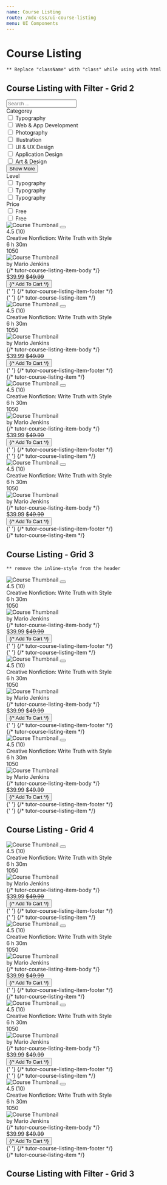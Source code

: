 ```yaml
---
name: Course Listing
route: /mdx-css/ui-course-listing
menu: UI Components
---
```



# Course Listing

`** Replace "className" with "class" while using with html` <br />

## Course Listing with Filter - Grid 2

<Playground>
	<div class="tutor-course-listing-filter tutor-filter-course-grid-2 tutor-filter-course-grid-3">
		<div class="tutor-course-filter">
			<div class="tutor-course-filter-widget">
				<div class="filter-widget-search">
					<div class="tutor-input-group tutor-form-control-has-icon tutor-from-control">
						<span class="ttr-search-filled tutor-input-group-icon color-black-50"></span>
						<input type="search" class="tutor-form-control " placeholder="Search ..." />
					</div>
				</div>
				<div class="filter-widget-input-wrapper tutor-mt-26">
					<div class="filter-widget-input has-show-more">
						<div class="filter-widget-title text-regular-h6 color-text-primary tutor-mb-26">Categorey</div>
						<div class="filter-widget-checkboxes">
							<div class="tutor-form-check tutor-mb-18">
								<input
									type="checkbox"
									id="filter-categorey-1"
									class="tutor-form-check-input"
									name="filter-categorey-1"
								/>
								<label for="filter-categorey-1">Typography</label>
							</div>
							<div class="tutor-form-check tutor-mb-18">
								<input
									type="checkbox"
									id="filter-categorey-2"
									class="tutor-form-check-input"
									name="filter-categorey-2"
								/>
								<label for="filter-categorey-2">Web & App Development</label>
							</div>
							<div class="tutor-form-check tutor-mb-18">
								<input
									type="checkbox"
									id="filter-categorey-3"
									class="tutor-form-check-input"
									name="filter-categorey-3"
								/>
								<label for="filter-categorey-3">Photography</label>
							</div>
							<div class="tutor-form-check tutor-mb-18">
								<input
									type="checkbox"
									id="filter-categorey-4"
									class="tutor-form-check-input"
									name="filter-categorey-4"
								/>
								<label for="filter-categorey-4">Illustration</label>
							</div>
							<div class="tutor-form-check tutor-mb-18">
								<input
									type="checkbox"
									id="filter-categorey-5"
									class="tutor-form-check-input"
									name="filter-categorey-5"
								/>
								<label for="filter-categorey-5">UI & UX Design</label>
							</div>
							<div class="tutor-form-check tutor-mb-18">
								<input
									type="checkbox"
									id="filter-categorey-6"
									class="tutor-form-check-input"
									name="filter-categorey-6"
								/>
								<label for="filter-categorey-6">Application Design</label>
							</div>
							<div class="tutor-form-check tutor-mb-18">
								<input
									type="checkbox"
									id="filter-categorey-7"
									class="tutor-form-check-input"
									name="filter-categorey-7"
								/>
								<label for="filter-categorey-7">Art & Design</label>
							</div>
						</div>
						<button className="tutor-show-more-btn tutor-btn tutor-btn-icon tutor-btn-disable-outline tutor-btn-ghost tutor-no-hover tutor-btn-md">
							<span className="btn-icon ttr-plus-filled color-design-brand"></span>
							<span className="color-text-subsued">Show More</span>
						</button>
					</div>
					<div class="filter-widget-input">
						<div class="filter-widget-title text-regular-h6 color-text-primary tutor-mb-26">Level</div>
						<div class="filter-widget-checkboxes">
							<div class="tutor-form-check tutor-mb-18">
								<input type="checkbox" id="filter-level-1" class="tutor-form-check-input" name="filter-level-1" />
								<label for="filter-level-1">Typography</label>
							</div>
							<div class="tutor-form-check tutor-mb-18">
								<input type="checkbox" id="filter-level-2" class="tutor-form-check-input" name="filter-level-2" />
								<label for="filter-level-2">Typography</label>
							</div>
							<div class="tutor-form-check tutor-mb-18">
								<input type="checkbox" id="filter-level-3" class="tutor-form-check-input" name="filter-level-3" />
								<label for="filter-level-3">Typography</label>
							</div>
						</div>
					</div>
					<div class="filter-widget-input">
						<div class="filter-widget-title text-regular-h6 color-text-primary tutor-mb-26">Price</div>
						<div class="filter-widget-checkboxes">
							<div class="tutor-form-check tutor-mb-18">
								<input type="checkbox" id="filter-price-1" class="tutor-form-check-input" name="filter-price-1" />
								<label for="filter-price-1">Free</label>
							</div>
							<div class="tutor-form-check tutor-mb-18">
								<input type="checkbox" id="filter-price-2" class="tutor-form-check-input" name="filter-price-2" />
								<label for="filter-price-2">Free</label>
							</div>
						</div>
					</div>
				</div>
			</div>
		</div>
		<div class="tutor-course-listing tutor-course-listing-grid-2- tutor-course-listing-grid-3">
			<div class="tutor-course-listing-item tutor-course-listing-item-sm">
				<div class="tutor-course-listing-item-head tutor-bs-d-flex">
					<img
						src="https://preview.tutorlms.com/marketplace/wp-content/uploads/sites/6/2019/05/course-thumb-17.jpg"
						alt="Course Thumbnail"
					/>
					<button className="save-bookmark-btn bookmark-is-filled tutor-bs-d-flex tutor-bs-align-items-center tutor-bs-justify-content-center">
						<span className="ttr-fav-full-filled"></span>
					</button>
				</div>
				<div class="tutor-course-listing-item-body tutor-px-20 tutor-pt-18 tutor-pb-15">
					<div class="list-item-rating tutor-bs-d-flex">
						<div className="tutor-ratings tutor-is-sm">
							<div className="tutor-rating-stars">
								<span className="ttr-star-full-filled"></span>
								<span className="ttr-star-full-filled"></span>
								<span className="ttr-star-full-filled"></span>
								<span className="ttr-star-half-filled"></span>
								<span className="ttr-star-line-filled"></span>
							</div>
							<div className="tutor-rating-text color-text-subsued text-medium-small">4.5 (10)</div>
						</div>
					</div>
					<div class="list-item-title text-medium-h6 color-text-primary">
						Creative Nonfiction: Write Truth with Style
					</div>
					<div class="list-item-meta text-medium-small color-text-primary tutor-bs-d-flex tutor-mt-10">
						<div class="tutor-bs-d-flex tutor-bs-align-items-center">
							<span class="meta-icon ttr-clock-filled color-text-hints"></span>
							<span>6 h 30m</span>
						</div>
						<div class="tutor-bs-d-flex tutor-bs-align-items-center">
							<span class="meta-icon ttr-user-filled color-text-hints"></span>
							<span>1050</span>
						</div>
					</div>
					<div class="list-item-author tutor-bs-d-flex tutor-bs-align-items-center tutor-mt-18">
						<div class="tutor-avatar">
							<img src="https://i.imgur.com/CckCKYQ.jpeg" alt="Course Thumbnail" />
						</div>
						<div className="color-text-subsued text-regular-caption">
							by <span className="text-medium-caption color-text-primary">Mario Jenkins </span>
						</div>
					</div>
				</div> {/* tutor-course-listing-item-body */}
				<div class="tutor-course-listing-item-footer has-border tutor-py-10 tutor-px-20">
					<div class="tutor-bs-d-flex tutor-bs-align-items-center tutor-bs-justify-content-between">
						<div class="list-item-price tutor-bs-d-flex tutor-bs-align-items-center">
							<span class="price text-bold-h6 color-text-primary">$39.99</span>
							<span class="discount text-regular-caption color-text-hints">
								<del>$49.99</del>
							</span>
						</div>
						<div class="list-item-button">
							<button className="tutor-btn tutor-btn-icon tutor-btn-disable-outline tutor-btn-ghost tutor-no-hover tutor-btn-md">
								<span className="btn-icon ttr-cart-line-filled"></span>
								{/* <span>Add To Cart</span> */}
							</button>
						</div>
					</div>
				</div>{' '}
				{/* tutor-course-listing-item-footer */}
			</div>{' '}
			{/* tutor-course-listing-item */}
			<div class="tutor-course-listing-item tutor-course-listing-item-sm">
				<div class="tutor-course-listing-item-head tutor-bs-d-flex">
					<img
						src="https://preview.tutorlms.com/marketplace/wp-content/uploads/sites/6/2019/05/course-thumb-17.jpg"
						alt="Course Thumbnail"
					/>
					<button className="save-bookmark-btn bookmark-is-filled tutor-bs-d-flex tutor-bs-align-items-center tutor-bs-justify-content-center">
						<span className="ttr-fav-full-filled"></span>
					</button>
				</div>
				<div class="tutor-course-listing-item-body tutor-px-20 tutor-pt-18 tutor-pb-15">
					<div class="list-item-rating tutor-bs-d-flex">
						<div className="tutor-ratings tutor-is-sm">
							<div className="tutor-rating-stars">
								<span className="ttr-star-full-filled"></span>
								<span className="ttr-star-full-filled"></span>
								<span className="ttr-star-full-filled"></span>
								<span className="ttr-star-half-filled"></span>
								<span className="ttr-star-line-filled"></span>
							</div>
							<div className="tutor-rating-text color-text-subsued text-medium-small">4.5 (10)</div>
						</div>
					</div>
					<div class="list-item-title text-medium-h6 color-text-primary">
						Creative Nonfiction: Write Truth with Style
					</div>
					<div class="list-item-meta text-medium-small color-text-primary tutor-bs-d-flex tutor-mt-10">
						<div class="tutor-bs-d-flex tutor-bs-align-items-center">
							<span class="meta-icon ttr-clock-filled color-text-hints"></span>
							<span>6 h 30m</span>
						</div>
						<div class="tutor-bs-d-flex tutor-bs-align-items-center">
							<span class="meta-icon ttr-user-filled color-text-hints"></span>
							<span>1050</span>
						</div>
					</div>
					<div class="list-item-author tutor-bs-d-flex tutor-bs-align-items-center tutor-mt-18">
						<div class="tutor-avatar">
							<img src="https://i.imgur.com/CckCKYQ.jpeg" alt="Course Thumbnail" />
						</div>
						<div className="color-text-subsued text-regular-caption">
							by <span className="text-medium-caption color-text-primary">Mario Jenkins </span>
						</div>
					</div>
				</div> {/* tutor-course-listing-item-body */}
				<div class="tutor-course-listing-item-footer has-border tutor-py-10 tutor-px-20">
					<div class="tutor-bs-d-flex tutor-bs-align-items-center tutor-bs-justify-content-between">
						<div class="list-item-price tutor-bs-d-flex tutor-bs-align-items-center">
							<span class="price text-bold-h6 color-text-primary">$39.99</span>
							<span class="discount text-regular-caption color-text-hints">
								<del>$49.99</del>
							</span>
						</div>
						<div class="list-item-button">
							<button className="tutor-btn tutor-btn-icon tutor-btn-disable-outline tutor-btn-ghost tutor-no-hover tutor-btn-md">
								<span className="btn-icon ttr-cart-line-filled"></span>
								{/* <span>Add To Cart</span> */}
							</button>
						</div>
					</div>
				</div>{' '}
				{/* tutor-course-listing-item-footer */}
			</div> {/* tutor-course-listing-item */}
			<div class="tutor-course-listing-item tutor-course-listing-item-sm">
				<div class="tutor-course-listing-item-head tutor-bs-d-flex">
					<img
						src="https://preview.tutorlms.com/marketplace/wp-content/uploads/sites/6/2019/05/course-thumb-17.jpg"
						alt="Course Thumbnail"
					/>
					<button className="save-bookmark-btn bookmark-is-filled tutor-bs-d-flex tutor-bs-align-items-center tutor-bs-justify-content-center">
						<span className="ttr-fav-full-filled"></span>
					</button>
				</div>
				<div class="tutor-course-listing-item-body tutor-px-20 tutor-pt-18 tutor-pb-15">
					<div class="list-item-rating tutor-bs-d-flex">
						<div className="tutor-ratings tutor-is-sm">
							<div className="tutor-rating-stars">
								<span className="ttr-star-full-filled"></span>
								<span className="ttr-star-full-filled"></span>
								<span className="ttr-star-full-filled"></span>
								<span className="ttr-star-half-filled"></span>
								<span className="ttr-star-line-filled"></span>
							</div>
							<div className="tutor-rating-text color-text-subsued text-medium-small">4.5 (10)</div>
						</div>
					</div>
					<div class="list-item-title text-medium-h6 color-text-primary">
						Creative Nonfiction: Write Truth with Style
					</div>
					<div class="list-item-meta text-medium-small color-text-primary tutor-bs-d-flex tutor-mt-10">
						<div class="tutor-bs-d-flex tutor-bs-align-items-center">
							<span class="meta-icon ttr-clock-filled color-text-hints"></span>
							<span>6 h 30m</span>
						</div>
						<div class="tutor-bs-d-flex tutor-bs-align-items-center">
							<span class="meta-icon ttr-user-filled color-text-hints"></span>
							<span>1050</span>
						</div>
					</div>
					<div class="list-item-author tutor-bs-d-flex tutor-bs-align-items-center tutor-mt-18">
						<div class="tutor-avatar">
							<img src="https://i.imgur.com/CckCKYQ.jpeg" alt="Course Thumbnail" />
						</div>
						<div className="color-text-subsued text-regular-caption">
							by <span className="text-medium-caption color-text-primary">Mario Jenkins </span>
						</div>
					</div>
				</div> {/* tutor-course-listing-item-body */}
				<div class="tutor-course-listing-item-footer has-border tutor-py-10 tutor-px-20">
					<div class="tutor-bs-d-flex tutor-bs-align-items-center tutor-bs-justify-content-between">
						<div class="list-item-price tutor-bs-d-flex tutor-bs-align-items-center">
							<span class="price text-bold-h6 color-text-primary">$39.99</span>
							<span class="discount text-regular-caption color-text-hints">
								<del>$49.99</del>
							</span>
						</div>
						<div class="list-item-button">
							<button className="tutor-btn tutor-btn-icon tutor-btn-disable-outline tutor-btn-ghost tutor-no-hover tutor-btn-md">
								<span className="btn-icon ttr-cart-line-filled"></span>
								{/* <span>Add To Cart</span> */}
							</button>
						</div>
					</div>
				</div>{' '}
				{/* tutor-course-listing-item-footer */}
			</div>{' '}
			{/* tutor-course-listing-item */}
			<div class="tutor-course-listing-item tutor-course-listing-item-sm">
				<div class="tutor-course-listing-item-head tutor-bs-d-flex">
					<img
						src="https://preview.tutorlms.com/marketplace/wp-content/uploads/sites/6/2019/05/course-thumb-17.jpg"
						alt="Course Thumbnail"
					/>
					<button className="save-bookmark-btn bookmark-is-filled tutor-bs-d-flex tutor-bs-align-items-center tutor-bs-justify-content-center">
						<span className="ttr-fav-full-filled"></span>
					</button>
				</div>
				<div class="tutor-course-listing-item-body tutor-px-20 tutor-pt-18 tutor-pb-15">
					<div class="list-item-rating tutor-bs-d-flex">
						<div className="tutor-ratings tutor-is-sm">
							<div className="tutor-rating-stars">
								<span className="ttr-star-full-filled"></span>
								<span className="ttr-star-full-filled"></span>
								<span className="ttr-star-full-filled"></span>
								<span className="ttr-star-half-filled"></span>
								<span className="ttr-star-line-filled"></span>
							</div>
							<div className="tutor-rating-text color-text-subsued text-medium-small">4.5 (10)</div>
						</div>
					</div>
					<div class="list-item-title text-medium-h6 color-text-primary">
						Creative Nonfiction: Write Truth with Style
					</div>
					<div class="list-item-meta text-medium-small color-text-primary tutor-bs-d-flex tutor-mt-10">
						<div class="tutor-bs-d-flex tutor-bs-align-items-center">
							<span class="meta-icon ttr-clock-filled color-text-hints"></span>
							<span>6 h 30m</span>
						</div>
						<div class="tutor-bs-d-flex tutor-bs-align-items-center">
							<span class="meta-icon ttr-user-filled color-text-hints"></span>
							<span>1050</span>
						</div>
					</div>
					<div class="list-item-author tutor-bs-d-flex tutor-bs-align-items-center tutor-mt-18">
						<div class="tutor-avatar">
							<img src="https://i.imgur.com/CckCKYQ.jpeg" alt="Course Thumbnail" />
						</div>
						<div className="color-text-subsued text-regular-caption">
							by <span className="text-medium-caption color-text-primary">Mario Jenkins </span>
						</div>
					</div>
				</div> {/* tutor-course-listing-item-body */}
				<div class="tutor-course-listing-item-footer has-border tutor-py-10 tutor-px-20">
					<div class="tutor-bs-d-flex tutor-bs-align-items-center tutor-bs-justify-content-between">
						<div class="list-item-price tutor-bs-d-flex tutor-bs-align-items-center">
							<span class="price text-bold-h6 color-text-primary">$39.99</span>
							<span class="discount text-regular-caption color-text-hints">
								<del>$49.99</del>
							</span>
						</div>
						<div class="list-item-button">
							<button className="tutor-btn tutor-btn-icon tutor-btn-disable-outline tutor-btn-ghost tutor-no-hover tutor-btn-md">
								<span className="btn-icon ttr-cart-line-filled"></span>
								{/* <span>Add To Cart</span> */}
							</button>
						</div>
					</div>
				</div>{' '}
				{/* tutor-course-listing-item-footer */}
			</div> {/* tutor-course-listing-item */}
		</div>
	</div>
</Playground>

## Course Listing - Grid 3

`** remove the inline-style from the header`

<Playground>
	<div class="tutor-course-listing tutor-course-listing-grid-3 tutor-course-listing-filter-grid-2 tutor-course-listing-filter-grid-3">
		<div class="tutor-course-listing-item tutor-course-listing-item-sm">
			<div class="tutor-course-listing-item-head tutor-bs-d-flex">
				<img
					src="https://preview.tutorlms.com/marketplace/wp-content/uploads/sites/6/2019/05/course-thumb-17.jpg"
					alt="Course Thumbnail"
				/>
				<button className="save-bookmark-btn bookmark-is-filled tutor-bs-d-flex tutor-bs-align-items-center tutor-bs-justify-content-center">
					<span className="ttr-fav-full-filled"></span>
				</button>
			</div>
			<div class="tutor-course-listing-item-body tutor-px-20 tutor-pt-18 tutor-pb-15">
				<div class="list-item-rating tutor-bs-d-flex">
					<div className="tutor-ratings tutor-is-sm">
						<div className="tutor-rating-stars">
							<span className="ttr-star-full-filled"></span>
							<span className="ttr-star-full-filled"></span>
							<span className="ttr-star-full-filled"></span>
							<span className="ttr-star-half-filled"></span>
							<span className="ttr-star-line-filled"></span>
						</div>
						<div className="tutor-rating-text color-text-subsued text-medium-small">4.5 (10)</div>
					</div>
				</div>
				<div class="list-item-title text-medium-h6 color-text-primary">Creative Nonfiction: Write Truth with Style</div>
				<div class="list-item-meta text-medium-small color-text-primary tutor-bs-d-flex tutor-mt-10">
					<div class="tutor-bs-d-flex tutor-bs-align-items-center">
						<span class="meta-icon ttr-clock-filled color-text-hints"></span>
						<span>6 h 30m</span>
					</div>
					<div class="tutor-bs-d-flex tutor-bs-align-items-center">
						<span class="meta-icon ttr-user-filled color-text-hints"></span>
						<span>1050</span>
					</div>
				</div>
				<div class="list-item-author tutor-bs-d-flex tutor-bs-align-items-center tutor-mt-18">
					<div class="tutor-avatar">
						<img src="https://i.imgur.com/CckCKYQ.jpeg" alt="Course Thumbnail" />
					</div>
					<div className="color-text-subsued text-regular-caption">
						by <span className="text-medium-caption color-text-primary">Mario Jenkins </span>
					</div>
				</div>
			</div> {/* tutor-course-listing-item-body */}
			<div class="tutor-course-listing-item-footer has-border tutor-py-10 tutor-px-20">
				<div class="tutor-bs-d-flex tutor-bs-align-items-center tutor-bs-justify-content-between">
					<div class="list-item-price tutor-bs-d-flex tutor-bs-align-items-center">
						<span class="price text-bold-h6 color-text-primary">$39.99</span>
						<span class="discount text-regular-caption color-text-hints">
							<del>$49.99</del>
						</span>
					</div>
					<div class="list-item-button">
						<button className="tutor-btn tutor-btn-icon tutor-btn-disable-outline tutor-btn-ghost tutor-no-hover tutor-btn-md">
							<span className="btn-icon ttr-cart-line-filled"></span>
							{/* <span>Add To Cart</span> */}
						</button>
					</div>
				</div>
			</div>{' '}
			{/* tutor-course-listing-item-footer */}
		</div>{' '}
		{/* tutor-course-listing-item */}
		<div class="tutor-course-listing-item tutor-course-listing-item-sm">
			<div class="tutor-course-listing-item-head tutor-bs-d-flex">
				<img
					src="https://preview.tutorlms.com/marketplace/wp-content/uploads/sites/6/2019/05/course-thumb-17.jpg"
					alt="Course Thumbnail"
				/>
				<button className="save-bookmark-btn bookmark-is-filled tutor-bs-d-flex tutor-bs-align-items-center tutor-bs-justify-content-center">
					<span className="ttr-fav-full-filled"></span>
				</button>
			</div>
			<div class="tutor-course-listing-item-body tutor-px-20 tutor-pt-18 tutor-pb-15">
				<div class="list-item-rating tutor-bs-d-flex">
					<div className="tutor-ratings tutor-is-sm">
						<div className="tutor-rating-stars">
							<span className="ttr-star-full-filled"></span>
							<span className="ttr-star-full-filled"></span>
							<span className="ttr-star-full-filled"></span>
							<span className="ttr-star-half-filled"></span>
							<span className="ttr-star-line-filled"></span>
						</div>
						<div className="tutor-rating-text color-text-subsued text-medium-small">4.5 (10)</div>
					</div>
				</div>
				<div class="list-item-title text-medium-h6 color-text-primary">Creative Nonfiction: Write Truth with Style</div>
				<div class="list-item-meta text-medium-small color-text-primary tutor-bs-d-flex tutor-mt-10">
					<div class="tutor-bs-d-flex tutor-bs-align-items-center">
						<span class="meta-icon ttr-clock-filled color-text-hints"></span>
						<span>6 h 30m</span>
					</div>
					<div class="tutor-bs-d-flex tutor-bs-align-items-center">
						<span class="meta-icon ttr-user-filled color-text-hints"></span>
						<span>1050</span>
					</div>
				</div>
				<div class="list-item-author tutor-bs-d-flex tutor-bs-align-items-center tutor-mt-18">
					<div class="tutor-avatar">
						<img src="https://i.imgur.com/CckCKYQ.jpeg" alt="Course Thumbnail" />
					</div>
					<div className="color-text-subsued text-regular-caption">
						by <span className="text-medium-caption color-text-primary">Mario Jenkins </span>
					</div>
				</div>
			</div> {/* tutor-course-listing-item-body */}
			<div class="tutor-course-listing-item-footer has-border tutor-py-10 tutor-px-20">
				<div class="tutor-bs-d-flex tutor-bs-align-items-center tutor-bs-justify-content-between">
					<div class="list-item-price tutor-bs-d-flex tutor-bs-align-items-center">
						<span class="price text-bold-h6 color-text-primary">$39.99</span>
						<span class="discount text-regular-caption color-text-hints">
							<del>$49.99</del>
						</span>
					</div>
					<div class="list-item-button">
						<button className="tutor-btn tutor-btn-icon tutor-btn-disable-outline tutor-btn-ghost tutor-no-hover tutor-btn-md">
							<span className="btn-icon ttr-cart-line-filled"></span>
							{/* <span>Add To Cart</span> */}
						</button>
					</div>
				</div>
			</div>{' '}
			{/* tutor-course-listing-item-footer */}
		</div> {/* tutor-course-listing-item */}
		<div class="tutor-course-listing-item tutor-course-listing-item-sm">
			<div class="tutor-course-listing-item-head tutor-bs-d-flex">
				<img
					src="https://preview.tutorlms.com/marketplace/wp-content/uploads/sites/6/2019/05/course-thumb-17.jpg"
					alt="Course Thumbnail"
				/>
				<button className="save-bookmark-btn bookmark-is-filled tutor-bs-d-flex tutor-bs-align-items-center tutor-bs-justify-content-center">
					<span className="ttr-fav-full-filled"></span>
				</button>
			</div>
			<div class="tutor-course-listing-item-body tutor-px-20 tutor-pt-18 tutor-pb-15">
				<div class="list-item-rating tutor-bs-d-flex">
					<div className="tutor-ratings tutor-is-sm">
						<div className="tutor-rating-stars">
							<span className="ttr-star-full-filled"></span>
							<span className="ttr-star-full-filled"></span>
							<span className="ttr-star-full-filled"></span>
							<span className="ttr-star-half-filled"></span>
							<span className="ttr-star-line-filled"></span>
						</div>
						<div className="tutor-rating-text color-text-subsued text-medium-small">4.5 (10)</div>
					</div>
				</div>
				<div class="list-item-title text-medium-h6 color-text-primary">Creative Nonfiction: Write Truth with Style</div>
				<div class="list-item-meta text-medium-small color-text-primary tutor-bs-d-flex tutor-mt-10">
					<div class="tutor-bs-d-flex tutor-bs-align-items-center">
						<span class="meta-icon ttr-clock-filled color-text-hints"></span>
						<span>6 h 30m</span>
					</div>
					<div class="tutor-bs-d-flex tutor-bs-align-items-center">
						<span class="meta-icon ttr-user-filled color-text-hints"></span>
						<span>1050</span>
					</div>
				</div>
				<div class="list-item-author tutor-bs-d-flex tutor-bs-align-items-center tutor-mt-18">
					<div class="tutor-avatar">
						<img src="https://i.imgur.com/CckCKYQ.jpeg" alt="Course Thumbnail" />
					</div>
					<div className="color-text-subsued text-regular-caption">
						by <span className="text-medium-caption color-text-primary">Mario Jenkins </span>
					</div>
				</div>
			</div> {/* tutor-course-listing-item-body */}
			<div class="tutor-course-listing-item-footer has-border tutor-py-10 tutor-px-20">
				<div class="tutor-bs-d-flex tutor-bs-align-items-center tutor-bs-justify-content-between">
					<div class="list-item-price tutor-bs-d-flex tutor-bs-align-items-center">
						<span class="price text-bold-h6 color-text-primary">$39.99</span>
						<span class="discount text-regular-caption color-text-hints">
							<del>$49.99</del>
						</span>
					</div>
					<div class="list-item-button">
						<button className="tutor-btn tutor-btn-icon tutor-btn-disable-outline tutor-btn-ghost tutor-no-hover tutor-btn-md">
							<span className="btn-icon ttr-cart-line-filled"></span>
							{/* <span>Add To Cart</span> */}
						</button>
					</div>
				</div>
			</div>{' '}
			{/* tutor-course-listing-item-footer */}
		</div>{' '}
		{/* tutor-course-listing-item */}
	</div>
</Playground>

## Course Listing - Grid 4

<Playground>
	<div class="tutor-course-listing tutor-course-listing-grid-4 tutor-course-listing-filter-grid-2 tutor-course-listing-filter-grid-3">
		<div class="tutor-course-listing-item tutor-course-listing-item-sm">
			<div class="tutor-course-listing-item-head tutor-bs-d-flex">
				<img
					src="https://preview.tutorlms.com/marketplace/wp-content/uploads/sites/6/2019/05/course-thumb-17.jpg"
					alt="Course Thumbnail"
				/>
				<button className="save-bookmark-btn bookmark-is-filled tutor-bs-d-flex tutor-bs-align-items-center tutor-bs-justify-content-center">
					<span className="ttr-fav-full-filled"></span>
				</button>
			</div>
			<div class="tutor-course-listing-item-body tutor-px-20 tutor-pt-18 tutor-pb-15">
				<div class="list-item-rating tutor-bs-d-flex">
					<div className="tutor-ratings tutor-is-sm">
						<div className="tutor-rating-stars">
							<span className="ttr-star-full-filled"></span>
							<span className="ttr-star-full-filled"></span>
							<span className="ttr-star-full-filled"></span>
							<span className="ttr-star-half-filled"></span>
							<span className="ttr-star-line-filled"></span>
						</div>
						<div className="tutor-rating-text color-text-subsued text-medium-small">4.5 (10)</div>
					</div>
				</div>
				<div class="list-item-title text-medium-h6 color-text-primary">Creative Nonfiction: Write Truth with Style</div>
				<div class="list-item-meta text-medium-small color-text-primary tutor-bs-d-flex tutor-mt-10">
					<div class="tutor-bs-d-flex tutor-bs-align-items-center">
						<span class="meta-icon ttr-clock-filled color-text-hints"></span>
						<span>6 h 30m</span>
					</div>
					<div class="tutor-bs-d-flex tutor-bs-align-items-center">
						<span class="meta-icon ttr-user-filled color-text-hints"></span>
						<span>1050</span>
					</div>
				</div>
				<div class="list-item-author tutor-bs-d-flex tutor-bs-align-items-center tutor-mt-18">
					<div class="tutor-avatar">
						<img src="https://i.imgur.com/CckCKYQ.jpeg" alt="Course Thumbnail" />
					</div>
					<div className="color-text-subsued text-regular-caption">
						by <span className="text-medium-caption color-text-primary">Mario Jenkins </span>
					</div>
				</div>
			</div> {/* tutor-course-listing-item-body */}
			<div class="tutor-course-listing-item-footer has-border tutor-py-10 tutor-px-20">
				<div class="tutor-bs-d-flex tutor-bs-align-items-center tutor-bs-justify-content-between">
					<div class="list-item-price tutor-bs-d-flex tutor-bs-align-items-center">
						<span class="price text-bold-h6 color-text-primary">$39.99</span>
						<span class="discount text-regular-caption color-text-hints">
							<del>$49.99</del>
						</span>
					</div>
					<div class="list-item-button">
						<button className="tutor-btn tutor-btn-icon tutor-btn-disable-outline tutor-btn-ghost tutor-no-hover tutor-btn-md">
							<span className="btn-icon ttr-cart-line-filled"></span>
							{/* <span>Add To Cart</span> */}
						</button>
					</div>
				</div>
			</div>{' '}
			{/* tutor-course-listing-item-footer */}
		</div>{' '}
		{/* tutor-course-listing-item */}
		<div class="tutor-course-listing-item tutor-course-listing-item-sm">
			<div class="tutor-course-listing-item-head tutor-bs-d-flex">
				<img
					src="https://preview.tutorlms.com/marketplace/wp-content/uploads/sites/6/2019/05/course-thumb-17.jpg"
					alt="Course Thumbnail"
				/>
				<button className="save-bookmark-btn bookmark-is-filled tutor-bs-d-flex tutor-bs-align-items-center tutor-bs-justify-content-center">
					<span className="ttr-fav-full-filled"></span>
				</button>
			</div>
			<div class="tutor-course-listing-item-body tutor-px-20 tutor-pt-18 tutor-pb-15">
				<div class="list-item-rating tutor-bs-d-flex">
					<div className="tutor-ratings tutor-is-sm">
						<div className="tutor-rating-stars">
							<span className="ttr-star-full-filled"></span>
							<span className="ttr-star-full-filled"></span>
							<span className="ttr-star-full-filled"></span>
							<span className="ttr-star-half-filled"></span>
							<span className="ttr-star-line-filled"></span>
						</div>
						<div className="tutor-rating-text color-text-subsued text-medium-small">4.5 (10)</div>
					</div>
				</div>
				<div class="list-item-title text-medium-h6 color-text-primary">Creative Nonfiction: Write Truth with Style</div>
				<div class="list-item-meta text-medium-small color-text-primary tutor-bs-d-flex tutor-mt-10">
					<div class="tutor-bs-d-flex tutor-bs-align-items-center">
						<span class="meta-icon ttr-clock-filled color-text-hints"></span>
						<span>6 h 30m</span>
					</div>
					<div class="tutor-bs-d-flex tutor-bs-align-items-center">
						<span class="meta-icon ttr-user-filled color-text-hints"></span>
						<span>1050</span>
					</div>
				</div>
				<div class="list-item-author tutor-bs-d-flex tutor-bs-align-items-center tutor-mt-18">
					<div class="tutor-avatar">
						<img src="https://i.imgur.com/CckCKYQ.jpeg" alt="Course Thumbnail" />
					</div>
					<div className="color-text-subsued text-regular-caption">
						by <span className="text-medium-caption color-text-primary">Mario Jenkins </span>
					</div>
				</div>
			</div> {/* tutor-course-listing-item-body */}
			<div class="tutor-course-listing-item-footer has-border tutor-py-10 tutor-px-20">
				<div class="tutor-bs-d-flex tutor-bs-align-items-center tutor-bs-justify-content-between">
					<div class="list-item-price tutor-bs-d-flex tutor-bs-align-items-center">
						<span class="price text-bold-h6 color-text-primary">$39.99</span>
						<span class="discount text-regular-caption color-text-hints">
							<del>$49.99</del>
						</span>
					</div>
					<div class="list-item-button">
						<button className="tutor-btn tutor-btn-icon tutor-btn-disable-outline tutor-btn-ghost tutor-no-hover tutor-btn-md">
							<span className="btn-icon ttr-cart-line-filled"></span>
							{/* <span>Add To Cart</span> */}
						</button>
					</div>
				</div>
			</div>{' '}
			{/* tutor-course-listing-item-footer */}
		</div> {/* tutor-course-listing-item */}
		<div class="tutor-course-listing-item tutor-course-listing-item-sm">
			<div class="tutor-course-listing-item-head tutor-bs-d-flex">
				<img
					src="https://preview.tutorlms.com/marketplace/wp-content/uploads/sites/6/2019/05/course-thumb-17.jpg"
					alt="Course Thumbnail"
				/>
				<button className="save-bookmark-btn bookmark-is-filled tutor-bs-d-flex tutor-bs-align-items-center tutor-bs-justify-content-center">
					<span className="ttr-fav-full-filled"></span>
				</button>
			</div>
			<div class="tutor-course-listing-item-body tutor-px-20 tutor-pt-18 tutor-pb-15">
				<div class="list-item-rating tutor-bs-d-flex">
					<div className="tutor-ratings tutor-is-sm">
						<div className="tutor-rating-stars">
							<span className="ttr-star-full-filled"></span>
							<span className="ttr-star-full-filled"></span>
							<span className="ttr-star-full-filled"></span>
							<span className="ttr-star-half-filled"></span>
							<span className="ttr-star-line-filled"></span>
						</div>
						<div className="tutor-rating-text color-text-subsued text-medium-small">4.5 (10)</div>
					</div>
				</div>
				<div class="list-item-title text-medium-h6 color-text-primary">Creative Nonfiction: Write Truth with Style</div>
				<div class="list-item-meta text-medium-small color-text-primary tutor-bs-d-flex tutor-mt-10">
					<div class="tutor-bs-d-flex tutor-bs-align-items-center">
						<span class="meta-icon ttr-clock-filled color-text-hints"></span>
						<span>6 h 30m</span>
					</div>
					<div class="tutor-bs-d-flex tutor-bs-align-items-center">
						<span class="meta-icon ttr-user-filled color-text-hints"></span>
						<span>1050</span>
					</div>
				</div>
				<div class="list-item-author tutor-bs-d-flex tutor-bs-align-items-center tutor-mt-18">
					<div class="tutor-avatar">
						<img src="https://i.imgur.com/CckCKYQ.jpeg" alt="Course Thumbnail" />
					</div>
					<div className="color-text-subsued text-regular-caption">
						by <span className="text-medium-caption color-text-primary">Mario Jenkins </span>
					</div>
				</div>
			</div> {/* tutor-course-listing-item-body */}
			<div class="tutor-course-listing-item-footer has-border tutor-py-10 tutor-px-20">
				<div class="tutor-bs-d-flex tutor-bs-align-items-center tutor-bs-justify-content-between">
					<div class="list-item-price tutor-bs-d-flex tutor-bs-align-items-center">
						<span class="price text-bold-h6 color-text-primary">$39.99</span>
						<span class="discount text-regular-caption color-text-hints">
							<del>$49.99</del>
						</span>
					</div>
					<div class="list-item-button">
						<button className="tutor-btn tutor-btn-icon tutor-btn-disable-outline tutor-btn-ghost tutor-no-hover tutor-btn-md">
							<span className="btn-icon ttr-cart-line-filled"></span>
							{/* <span>Add To Cart</span> */}
						</button>
					</div>
				</div>
			</div>{' '}
			{/* tutor-course-listing-item-footer */}
		</div>{' '}
		{/* tutor-course-listing-item */}
		<div class="tutor-course-listing-item tutor-course-listing-item-sm">
			<div class="tutor-course-listing-item-head tutor-bs-d-flex">
				<img
					src="https://preview.tutorlms.com/marketplace/wp-content/uploads/sites/6/2019/05/course-thumb-17.jpg"
					alt="Course Thumbnail"
				/>
				<button className="save-bookmark-btn bookmark-is-filled tutor-bs-d-flex tutor-bs-align-items-center tutor-bs-justify-content-center">
					<span className="ttr-fav-full-filled"></span>
				</button>
			</div>
			<div class="tutor-course-listing-item-body tutor-px-20 tutor-pt-18 tutor-pb-15">
				<div class="list-item-rating tutor-bs-d-flex">
					<div className="tutor-ratings tutor-is-sm">
						<div className="tutor-rating-stars">
							<span className="ttr-star-full-filled"></span>
							<span className="ttr-star-full-filled"></span>
							<span className="ttr-star-full-filled"></span>
							<span className="ttr-star-half-filled"></span>
							<span className="ttr-star-line-filled"></span>
						</div>
						<div className="tutor-rating-text color-text-subsued text-medium-small">4.5 (10)</div>
					</div>
				</div>
				<div class="list-item-title text-medium-h6 color-text-primary">Creative Nonfiction: Write Truth with Style</div>
				<div class="list-item-meta text-medium-small color-text-primary tutor-bs-d-flex tutor-mt-10">
					<div class="tutor-bs-d-flex tutor-bs-align-items-center">
						<span class="meta-icon ttr-clock-filled color-text-hints"></span>
						<span>6 h 30m</span>
					</div>
					<div class="tutor-bs-d-flex tutor-bs-align-items-center">
						<span class="meta-icon ttr-user-filled color-text-hints"></span>
						<span>1050</span>
					</div>
				</div>
				<div class="list-item-author tutor-bs-d-flex tutor-bs-align-items-center tutor-mt-18">
					<div class="tutor-avatar">
						<img src="https://i.imgur.com/CckCKYQ.jpeg" alt="Course Thumbnail" />
					</div>
					<div className="color-text-subsued text-regular-caption">
						by <span className="text-medium-caption color-text-primary">Mario Jenkins </span>
					</div>
				</div>
			</div> {/* tutor-course-listing-item-body */}
			<div class="tutor-course-listing-item-footer has-border tutor-py-10 tutor-px-20">
				<div class="tutor-bs-d-flex tutor-bs-align-items-center tutor-bs-justify-content-between">
					<div class="list-item-price tutor-bs-d-flex tutor-bs-align-items-center">
						<span class="price text-bold-h6 color-text-primary">$39.99</span>
						<span class="discount text-regular-caption color-text-hints">
							<del>$49.99</del>
						</span>
					</div>
					<div class="list-item-button">
						<button className="tutor-btn tutor-btn-icon tutor-btn-disable-outline tutor-btn-ghost tutor-no-hover tutor-btn-md">
							<span className="btn-icon ttr-cart-line-filled"></span>
							{/* <span>Add To Cart</span> */}
						</button>
					</div>
				</div>
			</div>{' '}
			{/* tutor-course-listing-item-footer */}
		</div> {/* tutor-course-listing-item */}
	</div>
</Playground>

## Course Listing with Filter - Grid 3
